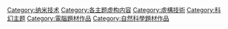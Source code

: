 [[Category:纳米技术|Category:纳米技术]]
[[Category:各主题虚构内容|Category:各主题虚构内容]]
[[Category:虛構技術|Category:虛構技術]]
[[Category:科幻主题|Category:科幻主题]]
[[Category:電腦題材作品|Category:電腦題材作品]]
[[Category:自然科學題材作品|Category:自然科學題材作品]]